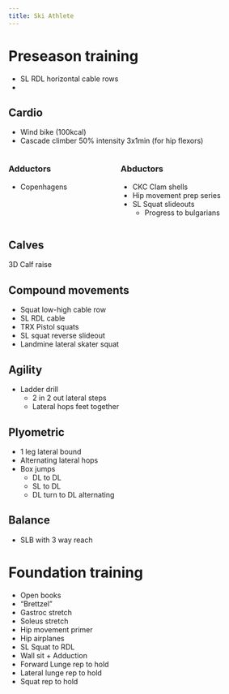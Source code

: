```yaml
---
title: Ski Athlete
---
```




# Preseason training

:::{.callout title="Stretch affect program"}


- SL RDL horizontal cable rows
- 

:::

## Cardio

- Wind bike (100kcal)
- Cascade climber 50% intensity 3x1min (for hip flexors)

::: {.columns}
::: {.column}
### Adductors

- Copenhagens
:::
::: {.column}

### Abductors

- CKC Clam shells
- Hip movement prep series
- SL Squat slideouts
    - Progress to bulgarians

:::
:::





## Calves

3D Calf raise

## Compound movements

- Squat low-high cable row
- SL RDL cable
- TRX Pistol squats
- SL squat reverse slideout
- Landmine lateral skater squat


## Agility

- Ladder drill
    - 2 in 2 out lateral steps
    - Lateral hops feet together

## Plyometric

- 1 leg lateral bound
- Alternating lateral hops
- Box jumps
    - DL to DL
    - SL to DL
    - DL turn to DL alternating


## Balance

- SLB with 3 way reach



# Foundation training

::: {.callout title="Stretch affect Ski foundations"}

- Open books
- "Brettzel"
- Gastroc stretch
- Soleus stretch
- Hip movement primer
- Hip airplanes
- SL Squat to RDL
- Wall sit + Adduction
- Forward Lunge rep to hold
- Lateral lunge rep to hold
- Squat rep to hold

:::
